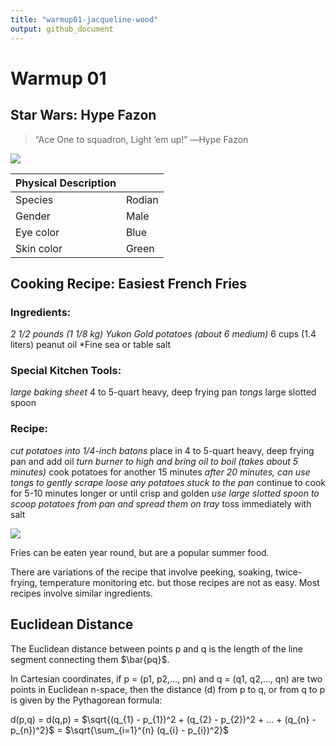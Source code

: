 ```yaml
---
title: "warmup01-jacqueline-wood"
output: github_document
---
```


# Warmup 01

## Star Wars: Hype Fazon

> "Ace One to squadron, Light 'em up!" ―Hype Fazon

![](/Users/jacquelinewood/Desktop/HypeFazon.png)

Physical Description  |
------------- | -------------
Species  | Rodian
Gender  | Male
Eye color  | Blue
Skin color  | Green

## Cooking Recipe: Easiest French Fries

### Ingredients:
*2 1/2 pounds (1 1/8 kg) Yukon Gold potatoes (about 6 medium)
*6 cups (1.4 liters) peanut oil
*Fine sea or table salt

### Special Kitchen Tools:
*large baking sheet
*4 to 5-quart heavy, deep frying pan
*tongs
*large slotted spoon

### Recipe:
*cut potatoes into 1/4-inch batons
*place in 4 to 5-quart heavy, deep frying pan and add oil
*turn burner to high and bring oil to boil (takes about 5 minutes)
*cook potatoes for another 15 minutes
*after 20 minutes, can use tongs to gently scrape loose any potatoes stuck to the pan
*continue to cook for 5-10 minutes longer or until crisp and golden
*use large slotted spoon to scoop potatoes from pan and spread them on tray
*toss immediately with salt

![](/Users/jacquelinewood/Desktop/Fries.png)

Fries can be eaten year round, but are a popular summer food.

There are variations of the recipe that involve peeking, soaking, twice-frying, temperature monitoring etc. but those recipes are not as easy. Most recipes involve similar ingredients.

## Euclidean Distance

The Euclidean distance between points p and q is the length of the line segment connecting them $\bar{pq}$.

In Cartesian coordinates, if p = (p1, p2,..., pn) and q = (q1, q2,..., qn) are two points in Euclidean n-space, then the distance (d) from p to q, or from q to p is given by the Pythagorean formula:

d(p,q) = d(q,p) = $\sqrt{(q_{1} - p_{1})^2 + (q_{2} - p_{2})^2 + ... + (q_{n} - p_{n})^2}$
 = $\sqrt{\sum_{i=1}^{n} (q_{i} - p_{i})^2}$





